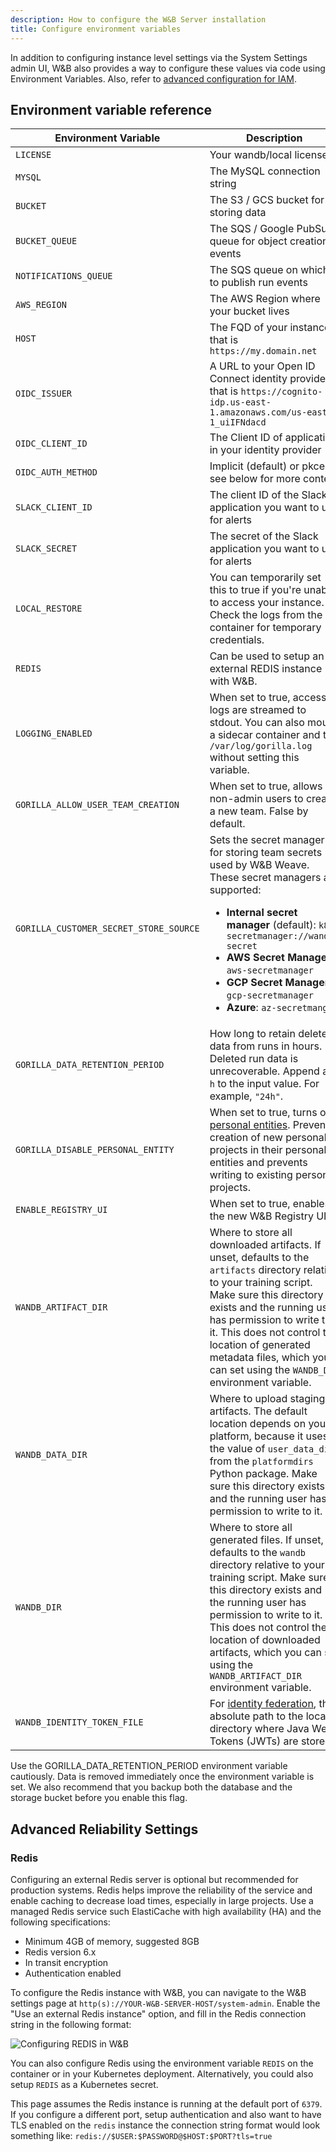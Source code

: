 ```yaml
---
description: How to configure the W&B Server installation
title: Configure environment variables
---
```


In addition to configuring instance level settings via the System Settings admin UI, W&B also provides a way to configure these values via code using Environment Variables. Also, refer to [advanced configuration for IAM](./iam/advanced_env_vars).

## Environment variable reference

| Environment Variable             | Description                                                                                                                                                                              |
|----------------------------------|------------------------------------------------------------------------------------------------------------------------------------------------------------------------------------------|
| `LICENSE`                          | Your wandb/local license                                                                                                                                                                 |
| `MYSQL`                            | The MySQL connection string                                                                                                                                                              |
| `BUCKET`                           | The S3 / GCS bucket for storing data                                                                                                                                                     |
| `BUCKET_QUEUE`                     | The SQS / Google PubSub queue for object creation events                                                                                                                                 |
| `NOTIFICATIONS_QUEUE`              | The SQS queue on which to publish run events                                                                                                                                             |
| `AWS_REGION`                       | The AWS Region where your bucket lives                                                                                                                                                   |
| `HOST`                             | The FQD of your instance, that is `https://my.domain.net`                                                                                                       |
| `OIDC_ISSUER`                      | A URL to your Open ID Connect identity provider, that is `https://cognito-idp.us-east-1.amazonaws.com/us-east-1_uiIFNdacd` |
| `OIDC_CLIENT_ID`                   | The Client ID of application in your identity provider                                                                                                                                   |
| `OIDC_AUTH_METHOD`                 | Implicit (default) or pkce, see below for more context                                                                                                                                   |
| `SLACK_CLIENT_ID`                  | The client ID of the Slack application you want to use for alerts                                                                                                                        |
| `SLACK_SECRET`                     | The secret of the Slack application you want to use for alerts                                                                                                                           |
| `LOCAL_RESTORE`                    | You can temporarily set this to true if you're unable to access your instance. Check the logs from the container for temporary credentials.                                              |
| `REDIS`                            | Can be used to setup an external REDIS instance with W&B.                                                                                                                                |
| `LOGGING_ENABLED`                  | When set to true, access logs are streamed to stdout. You can also mount a sidecar container and tail `/var/log/gorilla.log` without setting this variable.                              |
| `GORILLA_ALLOW_USER_TEAM_CREATION` | When set to true, allows non-admin users to create a new team. False by default.                                                                                                         |
| `GORILLA_CUSTOMER_SECRET_STORE_SOURCE` | Sets the secret manager for storing team secrets used by W&B Weave. These secret managers are supported: <ul><li><b>Internal secret manager</b> (default): <code>k8s-secretmanager://wandb-secret</code></li><li><b>AWS Secret Manager</b>: <code>aws-secretmanager</code></li><li><b>GCP Secret Manager</b>: <code>gcp-secretmanager</code></li><li><b>Azure</b>: <code>az-secretmanger</code></li></ul>  |
| `GORILLA_DATA_RETENTION_PERIOD`    | How long to retain deleted data from runs in hours. Deleted run data is unrecoverable. Append an `h` to the input value. For example, `"24h"`. |
| `GORILLA_DISABLE_PERSONAL_ENTITY`  | When set to true, turns off [personal entities](/models/support/difference_team_entity_user_entity_mean_me/). Prevents creation of new personal projects in their personal entities and prevents writing to existing personal projects. |
| `ENABLE_REGISTRY_UI`               | When set to true, enables the new W&B Registry UI.            |
| `WANDB_ARTIFACT_DIR`               | Where to store all downloaded artifacts. If unset, defaults to the `artifacts` directory relative to your training script. Make sure this directory exists and the running user has permission to write to it. This does not control the location of generated metadata files, which you can set using the `WANDB_DIR` environment variable. |
| `WANDB_DATA_DIR`                   | Where to upload staging artifacts. The default location depends on your platform, because it uses the value of `user_data_dir` from the `platformdirs` Python package. Make sure this directory exists and the running user has permission to write to it. |
| `WANDB_DIR`                        | Where to store all generated files. If unset, defaults to the `wandb` directory relative to your training script. Make sure this directory exists and the running user has permission to write to it. This does not control the location of downloaded artifacts, which you can set using the `WANDB_ARTIFACT_DIR` environment variable. |
| `WANDB_IDENTITY_TOKEN_FILE`        | For [identity federation](/platform/hosting/iam/identity_federation/), the absolute path to the local directory where Java Web Tokens (JWTs) are stored. |
<Note>
Use the GORILLA_DATA_RETENTION_PERIOD environment variable cautiously. Data is removed immediately once the environment variable is set. We also recommend that you backup both the database and the storage bucket before you enable this flag.
</Note>

## Advanced Reliability Settings

### Redis

Configuring an external Redis server is optional but recommended for production systems. Redis helps improve the reliability of the service and enable caching to decrease load times, especially in large projects. Use a managed Redis service such ElastiCache with high availability (HA) and the following specifications:

- Minimum 4GB of memory, suggested 8GB
- Redis version 6.x
- In transit encryption
- Authentication enabled

To configure the Redis instance with W&B, you can navigate to the W&B settings page at `http(s)://YOUR-W&B-SERVER-HOST/system-admin`. Enable the "Use an external Redis instance" option, and fill in the Redis connection string in the following format:

<Frame>
    <img src="/images/hosting/configure_redis.png" alt="Configuring REDIS in W&B"  />
</Frame>

You can also configure Redis using the environment variable `REDIS` on the container or in your Kubernetes deployment. Alternatively, you could also setup `REDIS` as a Kubernetes secret.

This page assumes the Redis instance is running at the default port of `6379`. If you configure a different port, setup authentication and also want to have TLS enabled on the `redis` instance the connection string format would look something like: `redis://$USER:$PASSWORD@$HOST:$PORT?tls=true`
